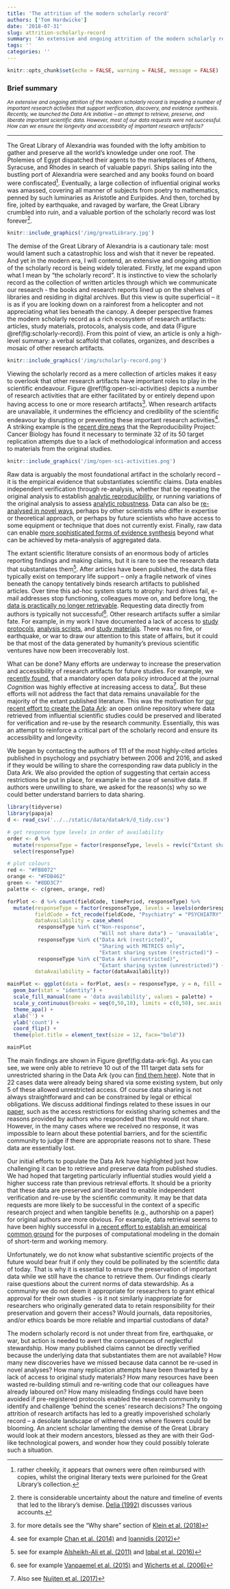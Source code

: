 ```yaml
---
title: 'The attrition of the modern scholarly record'
authors: ['Tom Hardwicke']
date: '2018-07-31'
slug: attrition-scholarly-record
summary: 'An extensive and ongoing attrition of the modern scholarly record is impeding a number of important research activities that support verification, discovery, and evidence synthesis. Recently, we launched the Data Ark initiative -- an attempt to retrieve, preserve, and liberate important scientific data. However, most of our data requests were not successful. How can we ensure the longevity and accessibility of important research artifacts?'
tags: ''
categories: ''
---
```


```r
knitr::opts_chunk$set(echo = FALSE, warning = FALSE, message = FALSE)
```

### Brief summary
<small>*An extensive and ongoing attrition of the modern scholarly record is impeding a number of important research activities that support verification, discovery, and evidence synthesis. Recently, we launched the Data Ark initiative -- an attempt to retrieve, preserve, and liberate important scientific data. However, most of our data requests were not successful. How can we ensure the longevity and accessibility of important research artifacts?*</small>

***  

The Great Library of Alexandria was founded with the lofty ambition to gather and preserve all the world's knowledge under one roof. The Ptolemies of Egypt dispatched their agents to the marketplaces of Athens, Syracuse, and Rhodes in search of valuable papyri. Ships sailing into the bustling port of Alexandria were searched and any books found on board were confiscated[^confiscated]. Eventually, a large collection of influential original works was amassed, covering all manner of subjects from poetry to mathematics, penned by such luminaries as Aristotle and Euripides. And then, torched by fire, jolted by earthquake, and ravaged by warfare, the Great Library crumbled into ruin, and a valuable portion of the scholarly record was lost forever[^destruction].

[^confiscated]: rather cheekily, it appears that owners were often reimbursed with copies, whilst the original literary texts were purloined for the Great Library's collection.

[^destruction]: there is considerable uncertainty about the nature and timeline of events that led to the library's demise. [Delia (1992)](http://dx.doi.org/10.2307/2165947) discusses various accounts.

```r
knitr::include_graphics('/img/greatLibrary.jpg')
```

The demise of the Great Library of Alexandria is a cautionary tale: most would lament such a catastrophic loss and wish that it never be repeated. And yet in the modern era, I will contend, an extensive and ongoing attrition of the scholarly record is being widely tolerated. Firstly, let me expand upon what I mean by "the scholarly record". It is instinctive to view the scholarly record as the collection of written articles through which we communicate our research - the books and research reports lined up on the shelves of libraries and residing in digital archives. But this view is quite superficial -- it is as if you are looking down on a rainforest from a helicopter and not appreciating what lies beneath the canopy. A deeper perspective frames the modern scholarly record as a rich ecosystem of research artifacts: articles, study materials, protocols, analysis code, and data (Figure \@ref(fig:scholarly-record)). From this point of view, an article is only a high-level summary: a verbal scaffold that collates, organizes, and describes a mosaic of other research artifacts.

```r
knitr::include_graphics('/img/scholarly-record.png')
```

Viewing the scholarly record as a mere collection of articles makes it easy to overlook that other research artifacts have important roles to play in the scientific endeavour. Figure \@ref(fig:open-sci-activities) depicts a number of research activities that are either facilitated by or entirely depend upon having access to one or more research artifacts[^klein]. When research artifacts are unavailable, it undermines the efficiency and credibility of the scientific endeavour by disrupting or preventing these important research activities[^undermines]. A striking example is the [recent dire news](https://dx.doi.org/10.1126/science.aau9619) that the Reproducibility Project: Cancer Biology has found it necessary to terminate 32 of its 50 target replication attempts due to a lack of methodological information and access to materials from the original studies. 

[^klein]: for more details see the "Why share" section of [Klein et al. (2018)](https://doi.org/10.1525/collabra.158)
[^undermines]: see for example [Chan et al. (2014)](https://dx.doi.org/10.1016/
S0140-6736(13)62296-5) and [Ioannidis (2012)](https://dx.doi.org/10.1177/1745691612464056)

```r
knitr::include_graphics('/img/open-sci-activities.png')
```

Raw data is arguably the most foundational artifact in the scholarly record -- it is the empirical evidence that substantiates scientific claims. Data enables independent verification through re-analysis, whether that be repeating the original analysis to establish [analytic reproducibility](https://dx.doi.org/10.31222/osf.io/39cfb), or running variations of the original analysis to assess [analytic robustness](https://dx.doi.org/10.1177/1745691616658637). Data can also be [re-analysed in novel ways](http://dx.plos.org/10.1371/journal.pcbi.1005037), perhaps by other scientists who differ in expertise or theoretical approach, or perhaps by future scientists who have access to some equipment or technique that does not currently exist. Finally, raw data can enable [more sophisticated forms of evidence synthesis](https://doi.org/10.1136/bmj.c221) beyond what can be achieved by meta-analysis of aggregated data. 

The extant scientific literature consists of an enormous body of articles reporting findings and making claims, but it is rare to see the research data that substantiates them[^noDataPublished]. After articles have been published, the data files typically exist on temporary life support -- only a fragile network of vines beneath the canopy tentatively binds research artifacts to published articles. Over time this ad-hoc system starts to atrophy: hard drives fail, e-mail addresses stop functioning, colleagues move on, and before long, the [data is practically no longer retrievable](https://dx.doi.org/10.1016/j.cub.2013.11.014). Requesting data directly from authors is typically not successful[^noDataShared]. Other research artifacts suffer a similar fate. For example, in my work I have documented a lack of access to [study protocols](https://dx.doi.org/10.31222/osf.io/fzpcy), [analysis scripts](https://dx.doi.org/10.17605/OSF.IO/39CFB), and [study materials](https://doi.org/10.1371/journal.pbio.1002456). There was no fire, or earthquake, or war to draw our attention to this state of affairs, but it could be that most of the data generated by humanity’s previous scientific ventures have now been irrecoverably lost.

[^noDataPublished]: see for example [Alsheikh-Ali et al. (2011)](https://dx.doi.org/10.1371/journal.pone.0024357) and [Iqbal et al. (2016)](https://dx.doi.org/10.1371/journal.pbio.1002333)
[^noDataShared]: see for example [Vanpaemel et al. (2015)](http://doi.org/10.1525/collabra.13) and [Wicherts et al. (2006)](https://doi.org/10.1037/0003-066X.61.7.726)

What can be done? Many efforts are underway to increase the preservation and accessibility of research artifacts for future studies. For example, we [recently found](https://dx.doi.org/10.31222/osf.io/39cfb), that a mandatory open data policy introduced at the journal *Cognition* was highly effective at increasing access to data[^nuijten]. But these efforts will not address the fact that data remains unavailable for the majority of the extant published literature. This was the motivation for [our recent effort to create the Data Ark](https://doi.org/10.1371/journal.pone.0201856): an open online repository where data retrieved from influential scientific studies could be preserved and liberated for verification and re-use by the research community. Essentially, this was an attempt to reinforce a critical part of the scholarly record and ensure its accessibility and longevity. 

[^nuijten]: Also see [Nuijten et al. (2017)](https://dx.doi.org/10.1525/collabra.102)

We began by contacting the authors of 111 of the most highly-cited articles published in psychology and psychiatry between 2006 and 2016, and asked if they would be willing to share the corresponding raw data publicly in the Data Ark. We also provided the option of suggesting that certain access restrictions be put in place, for example in the case of sensitive data. If authors were unwilling to share, we asked for the reason(s) why so we could better understand barriers to data sharing.

```r
library(tidyverse)
library(papaja)
d <- read_csv('../../static/data/dataArk/d_tidy.csv')

# get response type levels in order of availability
order <- d %>% 
  mutate(responseType = factor(responseType, levels = rev(c("Extant sharing system (unrestricted)", "Data Ark (unrestricted)", "Extant sharing system (restricted)", "Data Ark (restricted)", "Sharing with METRICS only", "Will not share data", "Non-response")), ordered = T)) %>%
  select(responseType)

# plot colours
red <- "#FB8072"
orange <- "#FDB462"
green <- "#8DD3C7"
palette <- c(green, orange, red)

forPlot <- d %>% count(fieldCode, timePeriod, responseType) %>%
  mutate(responseType = factor(responseType, levels = levels(order$responseType), ordered = T),
         fieldCode = fct_recode(fieldCode, "Psychiatry" = "PSYCHIATRY", "Psychology" = "PSYCHOLOGY"),
         dataAvailability = case_when(
          responseType %in% c("Non-response",
                              "Will not share data") ~ 'unavailable',
          responseType %in% c("Data Ark (restricted)", 
                              "Sharing with METRICS only", 
                              "Extant sharing system (restricted)") ~ 'partly available',
          responseType %in% c("Data Ark (unrestricted)", 
                              "Extant sharing system (unrestricted)") ~ 'available'),
         dataAvailability = factor(dataAvailability))

mainPlot <- ggplot(data = forPlot, aes(x = responseType, y = n, fill = dataAvailability)) +
  geom_bar(stat = "identity") +
  scale_fill_manual(name = 'data availability', values = palette) +
  scale_y_continuous(breaks = seq(0,50,10), limits = c(0,50), sec.axis = sec_axis(~ . / nrow(d)*100, name = "percentage (N = 111)")) +
  theme_apa() +
  xlab('') +
  ylab('count') +
  coord_flip() +
  theme(plot.title = element_text(size = 12, face="bold"))
```

```r
mainPlot
```

The main findings are shown in Figure \@ref(fig:data-ark-fig). As you can see, we were only able to retrieve 10 out of the 111 target data sets for unrestricted sharing in the Data Ark (you can [find them here](https://osf.io/view/DataArk/)). Note that in 22 cases data were already being shared via some existing system, but only 5 of these allowed unrestricted access. Of course data sharing is not always straightforward and can be constrained by legal or ethical obligations. We discuss additional findings related to these issues in our [paper](https://doi.org/10.1371/journal.pone.0201856), such as the access restrictions for existing sharing schemes and the reasons provided by authors who responded that they would not share. However, in the many cases where we received no response, it was impossible to learn about these potential barriers, and for the scientific community to judge if there are appropriate reasons not to share. These data are essentially lost.

Our initial efforts to populate the Data Ark have highlighted just how challenging it can be to retrieve and preserve data from published studies. We had hoped that targeting particularly influential studies would yield a higher success rate than previous retrieval efforts. It should be a priority that these data are preserved and liberated to enable independent verification and re-use by the scientific community. It may be that data requests are more likely to be successful in the context of a specific research project and when tangible benefits (e.g., authorship on a paper) for original authors are more obvious. For example, data retrieval seems to have been highly successful in [a recent effort to establish an empirical common ground](https://orca.cf.ac.uk/109813/1/Morey.%20Benchmarks%20for%20model.pdf) for the purposes of computational modeling in the domain of short-term and working memory.

Unfortunately, we do not know what substantive scientific projects of the future would bear fruit if only they could be pollinated by the scientific data of today. That is why it is essential to ensure the preservation of important data while we still have the chance to retrieve them. Our findings clearly raise questions about the current norms of data stewardship. As a community we do not deem it appropriate for researchers to grant ethical approval for their own studies - is it not similarly inappropriate for  researchers who originally generated data to retain responsibility for their preservation and govern their access? Would journals, data repositories, and/or ethics boards be more reliable and impartial custodians of data? 

The modern scholarly record is not under threat from fire, earthquake, or war, but action is needed to avert the consequences of neglectful stewardship. How many published claims cannot be directly verified because the underlying data that substantiates them are not available? How many new discoveries have we missed because data cannot be re-used in novel analyses? How many replication attempts have been thwarted by a lack of access to original study materials? How many resources have been wasted re-building stimuli and re-writing code that our colleagues have already laboured on? How many misleading findings could have been avoided if pre-registered protocols enabled the research community to identify and challenge 'behind the scenes' research decisions? The ongoing attrition of research artifacts has led to a greatly impoverished scholarly record -- a desolate landscape of withered vines where flowers could be blooming. An ancient scholar lamenting the demise of the Great Library would look at their modern ancestors, blessed as they are with their God-like technological powers, and wonder how they could possibly tolerate such a situation.



